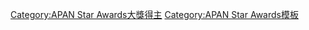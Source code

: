 {{Navbox
|name = APAN Star Awards大獎
|title = [[APAN Star Awards]]大獎
|basestyle = background:#EEDD82;
|groupstyle = background:#EEDD82;
|bodyclass = hlist
|list1= 
* [[孫賢周]]（2012年）
* [[宋慧喬]]（2013年）
* [[趙寅成]]（2014年）
* [[金秀賢 (男演員)|金秀賢]]（2015年）
* [[宋仲基]]（2016年）
* [[李炳憲]]（2018年）
* [[玄彬]]（2020年）
}}<includeonly>[[Category:APAN Star Awards大獎得主]]</includeonly><noinclude>
{{collapsible option}}
[[Category:APAN Star Awards模板]] 
</noinclude>